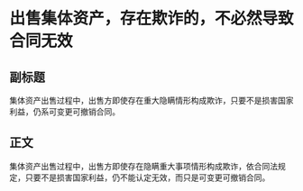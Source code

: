 # 出售集体资产，存在欺诈的，不必然导致合同无效
## 副标题
集体资产出售过程中，出售方即使存在重大隐瞒情形构成欺诈，只要不是损害国家利益，仍系可变更可撤销合同。
## 正文
集体资产出售过程中，出售方即使存在隐瞒重大事项情形构成欺诈，依合同法规定，只要不是损害国家利益，仍不能认定无效，而只是可变更可撤销合同。